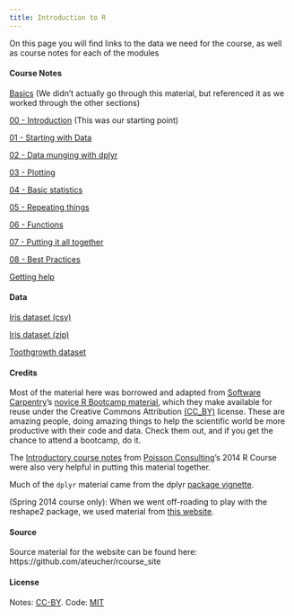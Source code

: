 ```yaml
---
title: Introduction to R
---
```


On this page you will find links to the data we need for the course, as well as course notes for each of the modules

#### Course Notes
[Basics](basics.html) (We didn't actually go through this material, but referenced it as we worked through the other sections)

[00 - Introduction](00-introduction.html) (This was our starting point)

[01 - Starting with Data](01-starting-with-data.html)

[02 - Data munging with dplyr](02-dplyr.html)

[03 - Plotting](03-plotting.html)

[04 - Basic statistics](04-basic_stats.html)

[05 - Repeating things](05-repeating-things.html)

[06 - Functions](06-functions.html)

[07 - Putting it all together](07-all-together.html)

[08 - Best Practices](08-best-practices.html)

[Getting help](getting_help.html)

#### Data
[Iris dataset (csv)](data/iris.csv)

[Iris dataset (zip)](data/iris.zip)

[Toothgrowth dataset](data/toothgrowth.csv)

#### Credits
Most of the material here was borrowed and adapted from 
[Software Carpentry](http://www.softwarecarpentry.org)'s
[novice R Bootcamp material](https://github.com/swcarpentry/bc/tree/master/novice/r), 
which they make available for reuse under the Creative Commons Attribution [(CC_BY)](http://creativecommons.org/licenses/by/3.0/) license. 
These are amazing people, doing amazing things to help the scientific world be 
more productive with their code and data. Check them out, and if you get the chance 
to attend a bootcamp, do it.

The [Introductory course notes](http://www.poissonconsulting.ca/course/2014/09/12/an-introduction-to-r-course.html) from [Poisson Consulting](http://www.poissonconsulting.ca/)'s 
2014 R Course were also very helpful in putting this material together.

Much of the `dplyr` material came from the dplyr [package vignette](http://cran.rstudio.com/web/packages/dplyr/vignettes/introduction.html).

(Spring 2014 course only): When we went off-roading to play with the reshape2 package, we used material from 
[this website](http://seananderson.ca/2013/10/19/reshape.html).

#### Source
Source material for the website can be found here: https://github.com/ateucher/rcourse_site

#### License
Notes: [CC-BY](http://creativecommons.org/licenses/by/3.0/). Code: [MIT](http://opensource.org/licenses/mit-license.html)
